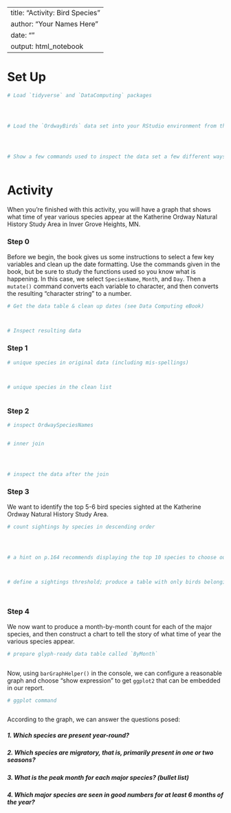
---
title: "Activity: Bird Species"
author: "Your Names Here"
date: ""
output: html_notebook
---


# Set Up

```r
# Load `tidyverse` and `DataComputing` packages




# Load the `OrdwayBirds` data set into your RStudio environment from the `DataComputing` package




# Show a few commands used to inspect the data set a few different ways



```

# Activity

When you're finished with this activity, you will have a graph that shows what time of year various species appear at the Katherine Ordway Natural History Study Area in Inver Grove Heights, MN.

### Step 0

Before we begin, the book gives us some instructions to select a few key variables and clean up the date formatting.  Use the commands given in the book, but be sure to study the functions used so you know what is happening.  In this case, we select `SpeciesName`, `Month`, and `Day`. Then a `mutate()` command converts each variable to character, and then converts the resulting "character string" to a number.

```r
# Get the data table & clean up dates (see Data Computing eBook)



# Inspect resulting data


```



### Step 1




```r
# unique species in original data (including mis-spellings)



# unique species in the clean list



```


### Step 2
  



```r
# inspect OrdwaySpeciesNames


# inner join




# inspect the data after the join


```


### Step 3

We want to identify the top 5-6 bird species sighted at the Katherine Ordway Natural History Study Area.

```r
# count sightings by species in descending order




# a hint on p.164 recommends displaying the top 10 species to choose our threshold



# define a sightings threshold; produce a table with only birds belonging to major species




```


### Step 4

We now want to produce a month-by-month count for each of the major species, and then construct a chart to tell the story of what time of year the various species appear.

```r
# prepare glyph-ready data table called `ByMonth`



```

Now, using `barGraphHelper()` in the console, we can configure a reasonable graph and choose "show expression" to get `ggplot2` that can be embedded in our report.



```r
# ggplot command



```

According to the graph, we can answer the questions posed:

##### 1. Which species are present year-round?  



##### 2. Which species are migratory, that is, primarily present in one or two seasons?




##### 3. What is the peak month for each major species? (bullet list)




##### 4. Which major species are seen in good numbers for at least 6 months of the year?



```r

```


